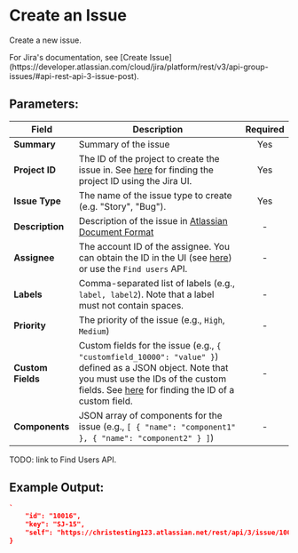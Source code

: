 
# Create an Issue

Create a new issue.

<Callout type="info">
	For Jira's documentation, see [Create
	Issue](https://developer.atlassian.com/cloud/jira/platform/rest/v3/api-group-issues/#api-rest-api-3-issue-post).
</Callout>

## Parameters:

| Field             | Description                                                                                                                                                                                                                                                                                       | Required |
| ----------------- | ------------------------------------------------------------------------------------------------------------------------------------------------------------------------------------------------------------------------------------------------------------------------------------------------- | :------: |
| **Summary**       | Summary of the issue                                                                                                                                                                                                                                                                              |   Yes    |
| **Project ID**    | The ID of the project to create the issue in. See [here](https://confluence.atlassian.com/jirakb/how-to-get-project-id-from-the-jira-user-interface-827341414.html) for finding the project ID using the Jira UI.                                                                                 |   Yes    |
| **Issue Type**    | The name of the issue type to create (e.g. "Story", "Bug").                                                                                                                                                                                                                                       |   Yes    |
| **Description**   | Description of the issue in [Atlassian Document Format](https://developer.atlassian.com/cloud/jira/platform/apis/document/structure/)                                                                                                                                                             |    -     |
| **Assignee**      | The account ID of the assignee. You can obtain the ID in the UI (see [here](https://community.atlassian.com/t5/Jira-questions/where-can-i-find-my-Account-ID/qaq-p/976527)) or use the `Find users` API.                                                                                          |    -     |
| **Labels**        | Comma-separated list of labels (e.g., `label, label2`). Note that a label must not contain spaces.                                                                                                                                                                                                |    -     |
| **Priority**      | The priority of the issue (e.g., `High`, `Medium`)                                                                                                                                                                                                                                                |    -     |
| **Custom Fields** | Custom fields for the issue (e.g., `{ "customfield_10000": "value" }`) defined as a JSON object. Note that you must use the IDs of the custom fields. See [here](https://confluence.atlassian.com/jirakb/how-to-find-any-custom-field-s-ids-744522503.html) for finding the ID of a custom field. |    -     |
| **Components**    | JSON array of components for the issue (e.g., `[ { "name": "component1" }, { "name": "component2" } ]`)                                                                                                                                                                                           |    -     |

TODO: link to Find Users API.

## Example Output:

```json
`
	"id": "10016",
	"key": "SJ-15",
	"self": "https://christesting123.atlassian.net/rest/api/3/issue/10016"
}
```
